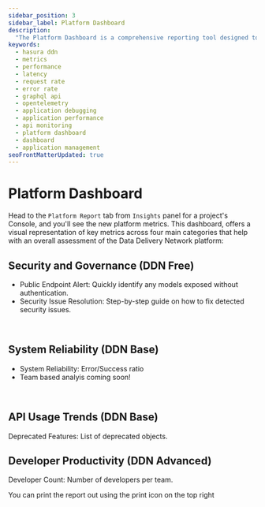 ```yaml
---
sidebar_position: 3
sidebar_label: Platform Dashboard
description:
  "The Platform Dashboard is a comprehensive reporting tool designed to provide insights into the performance, security, and usage of the Data Delivery Netowork"
keywords:
  - hasura ddn
  - metrics
  - performance
  - latency
  - request rate
  - error rate
  - graphql api
  - opentelemetry
  - application debugging
  - application performance
  - api monitoring
  - platform dashboard
  - dashboard
  - application management
seoFrontMatterUpdated: true
---
```



# Platform Dashboard

Head to the `Platform Report` tab from `Insights` panel for a project's Console, and you'll see the new platform metrics.
This dashboard, offers a visual representation of key metrics across four main categories that help with an overall assessment of the Data Delivery Network platform:

## Security and Governance (DDN Free)

- Public Endpoint Alert: Quickly identify any models exposed without authentication.
- Security Issue Resolution: Step-by-step guide on how to fix detected security issues.

<Thumbnail src="/img/get-started/dashboard_security.png" alt="x" width="1000" />
<br />

## System Reliability (DDN Base)

- System Reliability: Error/Success ratio
- Team based analyis coming soon!

<Thumbnail src="/img/get-started/dashboard_reliability.png" alt="x" width="1000" />
<br />

## API Usage Trends (DDN Base)

Deprecated Features: List of deprecated objects.
<Thumbnail src="/img/get-started/dashboard_usage.png" alt="x" width="1000" />
<br />

## Developer Productivity (DDN Advanced)

Developer Count: Number of developers per team.
<Thumbnail src="/img/get-started/dashboard_productivity.png" alt="x" width="1000" />
<br />

You can print the report out using the print icon on the top right
<Thumbnail src="/img/get-started/dashboard_print.png" alt="x" width="1000" />